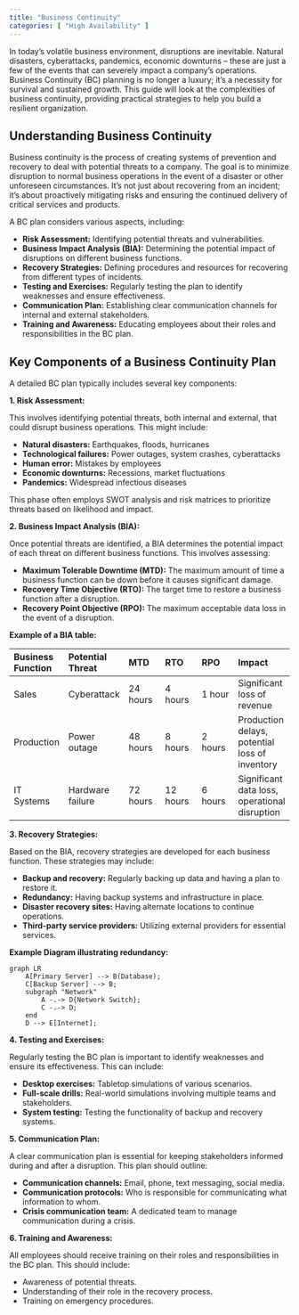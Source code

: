 ```yaml
---
title: "Business Continuity"
categories: [ "High Availability" ]
---
```


In today's volatile business environment, disruptions are inevitable. Natural disasters, cyberattacks, pandemics, economic downturns – these are just a few of the events that can severely impact a company's operations. Business Continuity (BC) planning is no longer a luxury; it's a necessity for survival and sustained growth. This guide will look at the complexities of business continuity, providing practical strategies to help you build a resilient organization.


## Understanding Business Continuity

Business continuity is the process of creating systems of prevention and recovery to deal with potential threats to a company. The goal is to minimize disruption to normal business operations in the event of a disaster or other unforeseen circumstances. It's not just about recovering from an incident; it's about proactively mitigating risks and ensuring the continued delivery of critical services and products.

A BC plan considers various aspects, including:

-   **Risk Assessment:** Identifying potential threats and vulnerabilities.
-   **Business Impact Analysis (BIA):** Determining the potential impact of disruptions on different business functions.
-   **Recovery Strategies:** Defining procedures and resources for recovering from different types of incidents.
-   **Testing and Exercises:** Regularly testing the plan to identify weaknesses and ensure effectiveness.
-   **Communication Plan:** Establishing clear communication channels for internal and external stakeholders.
-   **Training and Awareness:** Educating employees about their roles and responsibilities in the BC plan.

## Key Components of a Business Continuity Plan

A detailed BC plan typically includes several key components:

**1. Risk Assessment:**

This involves identifying potential threats, both internal and external, that could disrupt business operations. This might include:

-   **Natural disasters:** Earthquakes, floods, hurricanes
-   **Technological failures:** Power outages, system crashes, cyberattacks
-   **Human error:** Mistakes by employees
-   **Economic downturns:** Recessions, market fluctuations
-   **Pandemics:** Widespread infectious diseases

This phase often employs SWOT analysis and risk matrices to prioritize threats based on likelihood and impact.

**2. Business Impact Analysis (BIA):**

Once potential threats are identified, a BIA determines the potential impact of each threat on different business functions. This involves assessing:

-   **Maximum Tolerable Downtime (MTD):** The maximum amount of time a business function can be down before it causes significant damage.
-   **Recovery Time Objective (RTO):** The target time to restore a business function after a disruption.
-   **Recovery Point Objective (RPO):** The maximum acceptable data loss in the event of a disruption.

**Example of a BIA table:**

| Business Function | Potential Threat | MTD | RTO | RPO | Impact |
|:------------|:------------|:------------|:------------|:------------|:------------|
| Sales | Cyberattack | 24 hours | 4 hours | 1 hour | Significant loss of revenue |
| Production | Power outage | 48 hours | 8 hours | 2 hours | Production delays, potential loss of inventory |
| IT Systems | Hardware failure | 72 hours | 12 hours | 6 hours | Significant data loss, operational disruption |

**3. Recovery Strategies:**

Based on the BIA, recovery strategies are developed for each business function. These strategies may include:

-   **Backup and recovery:** Regularly backing up data and having a plan to restore it.
-   **Redundancy:** Having backup systems and infrastructure in place.
-   **Disaster recovery sites:** Having alternate locations to continue operations.
-   **Third-party service providers:** Utilizing external providers for essential services.

**Example Diagram illustrating redundancy:**

```mermaid
graph LR
    A[Primary Server] --> B(Database);
    C[Backup Server] --> B;
    subgraph "Network"
        A -.-> D{Network Switch};
        C -.-> D;
    end
    D --> E[Internet];
```

**4. Testing and Exercises:**

Regularly testing the BC plan is important to identify weaknesses and ensure its effectiveness. This can include:

-   **Desktop exercises:** Tabletop simulations of various scenarios.
-   **Full-scale drills:** Real-world simulations involving multiple teams and stakeholders.
-   **System testing:** Testing the functionality of backup and recovery systems.

**5. Communication Plan:**

A clear communication plan is essential for keeping stakeholders informed during and after a disruption. This plan should outline:

-   **Communication channels:** Email, phone, text messaging, social media.
-   **Communication protocols:** Who is responsible for communicating what information to whom.
-   **Crisis communication team:** A dedicated team to manage communication during a crisis.

**6. Training and Awareness:**

All employees should receive training on their roles and responsibilities in the BC plan. This should include:

-   Awareness of potential threats.
-   Understanding of their role in the recovery process.
-   Training on emergency procedures.